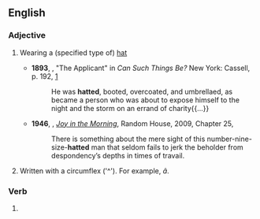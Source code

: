 ==English==

===Adjective===
{{en-adj|-}}

# {{lb|en|chiefly|in combination}} Wearing a (specified type of) [[hat]]
#* '''1893''', {{w|Ambrose Bierce}}, "The Applicant" in ''Can Such Things Be?'' New York: Cassell, p. 192, [https://books.google.ca/books?id=Jc1EAQAAMAAJ&printsec=frontcover#v=onepage&q&f=false]
#*: He was '''hatted''', booted, overcoated, and umbrellaed, as became a person who was about to expose himself to the night and the storm on an errand of charity{{...}}
#* '''1946''', {{w|P. G. Wodehouse}}, ''[[w:Joy in the Morning (Wodehouse novel)|Joy in the Morning]]'', Random House, 2009, Chapter 25,
#*: There is something about the mere sight of this number-nine-size-'''hatted''' man that seldom fails to jerk the beholder from despondency’s depths in times of travail.
# {{lb|en|typography}} Written with a circumflex ('^'). For example, ''â''.

===Verb===
{{head|en|verb form}}

# {{en-past of|hat}}